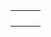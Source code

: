 {{en/Community/Scenarios/Scenarios by size}}

{|
|-
|style="border:none;background:white"|
{{Page:en/Community/Scenarios/UltimaV Britannia}}

|style="border:none;background:white"|
{{Page:en/Community/Scenarios/Water and Mountains}}

|style="border:none;background:white"|
{{Page:en/Community/Scenarios/Florida}}

|-
|style="border:none;background:white"|
{{Page:en/Community/Scenarios/Iceland}}

|style="border:none;background:white"|
{{Page:en/Community/Scenarios/Kloof}}

|style="border:none;background:white"|
{{Page:en/Karlsruhe}}

|-
|style="border:none;background:white"|
{{Page:en/Community/Scenarios/German Reunification}}

|style="border:none;background:white"|
{{Page:en/France}}


|-
|style="border:none;background:white"|
{{Page:en/Community/Scenarios/New Industries 2}}

|style="border:none;background:white"|
<!-- {{ ... }} -->
|}